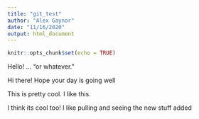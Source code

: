 ```yaml
---
title: "git_test"
author: "Alex Gaynor"
date: "11/16/2020"
output: html_document
---
```


```r
knitr::opts_chunk$set(echo = TRUE)
```

Hello! ... "or whatever."

Hi there! Hope your day is going well

This is pretty cool. I like this.

I think its cool too! I like pulling and seeing the new stuff added
